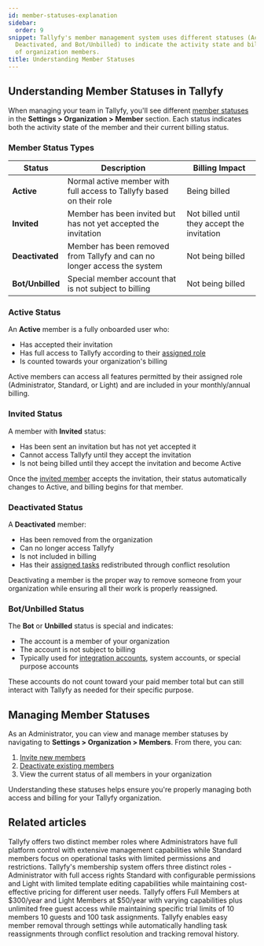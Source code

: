 ```yaml
---
id: member-statuses-explanation
sidebar:
  order: 9
snippet: Tallyfy's member management system uses different statuses (Active, Invited,
  Deactivated, and Bot/Unbilled) to indicate the activity state and billing status
  of organization members.
title: Understanding Member Statuses
---
```


## Understanding Member Statuses in Tallyfy

When managing your team in Tallyfy, you'll see different [member statuses](/products/pro/documenting/members/) in the **Settings > Organization > Member** section. Each status indicates both the activity state of the member and their current billing status.

### Member Status Types

| Status | Description | Billing Impact |
|--------|-------------|---------------|
| **Active** | Normal active member with full access to Tallyfy based on their role | Being billed |
| **Invited** | Member has been invited but has not yet accepted the invitation | Not billed until they accept the invitation |
| **Deactivated** | Member has been removed from Tallyfy and can no longer access the system | Not being billed |
| **Bot/Unbilled** | Special member account that is not subject to billing | Not being billed |

### Active Status

An **Active** member is a fully onboarded user who:
- Has accepted their invitation
- Has full access to Tallyfy according to their [assigned role](/products/pro/documenting/members/)
- Is counted towards your organization's billing

Active members can access all features permitted by their assigned role (Administrator, Standard, or Light) and are included in your monthly/annual billing.

### Invited Status

A member with **Invited** status:
- Has been sent an invitation but has not yet accepted it
- Cannot access Tallyfy until they accept the invitation
- Is not being billed until they accept the invitation and become Active

Once the [invited member](/products/pro/documenting/members/how-to-invite-and-activate-members-on-tallyfy/) accepts the invitation, their status automatically changes to Active, and billing begins for that member.

### Deactivated Status

A **Deactivated** member:
- Has been removed from the organization
- Can no longer access Tallyfy
- Is not included in billing
- Has their [assigned tasks](/products/pro/tracking-and-tasks/tasks/) redistributed through conflict resolution

Deactivating a member is the proper way to remove someone from your organization while ensuring all their work is properly reassigned.

### Bot/Unbilled Status

The **Bot** or **Unbilled** status is special and indicates:
- The account is a member of your organization
- The account is not subject to billing
- Typically used for [integration accounts](/products/pro/integrations/), system accounts, or special purpose accounts

These accounts do not count toward your paid member total but can still interact with Tallyfy as needed for their specific purpose.

## Managing Member Statuses

As an Administrator, you can view and manage member statuses by navigating to **Settings > Organization > Members**. From there, you can:

1. [Invite new members](/products/pro/documenting/members/how-to-invite-and-activate-members-on-tallyfy/)
2. [Deactivate existing members](/products/pro/documenting/members/)
3. View the current status of all members in your organization

Understanding these statuses helps ensure you're properly managing both access and billing for your Tallyfy organization.


## Related articles
<CardGrid>
<LinkTitleCard header="<b>Members > Standard and Admin members</b>" href="/products/pro/documenting/members/standard-admin-members/" > Tallyfy offers two distinct member roles where Administrators have full platform control with extensive management capabilities while Standard members focus on operational tasks with limited permissions and restrictions. </LinkTitleCard>
<LinkTitleCard header="<b>Documenting > Members</b>" href="/products/pro/documenting/members/" > Tallyfy's membership system offers three distinct roles - Administrator with full access rights Standard with configurable permissions and Light with limited template editing capabilities while maintaining cost-effective pricing for different user needs. </LinkTitleCard>
<LinkTitleCard header="<b>Billing > Tallyfy's Account and Member Limits</b>" href="/products/pro/settings/billing/what-are-tallyfys-account-and-member-limits/" > Tallyfy offers Full Members at $300/year and Light Members at $50/year with varying capabilities plus unlimited free guest access while maintaining specific trial limits of 10 members 10 guests and 100 task assignments. </LinkTitleCard>
<LinkTitleCard header="<b>Org Settings > Remove a Member</b>" href="/products/pro/settings/org-settings/how-can-i-remove-a-member-from-my-tallyfy-organization/" > Tallyfy enables easy member removal through settings while automatically handling task reassignments through conflict resolution and tracking removal history. </LinkTitleCard>
</CardGrid>